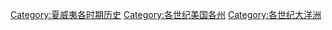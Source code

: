 [[Category:夏威夷各时期历史|Category:夏威夷各时期历史]]
[[Category:各世纪美国各州|Category:各世纪美国各州]]

[[Category:各世纪大洋洲|Category:各世纪大洋洲]]